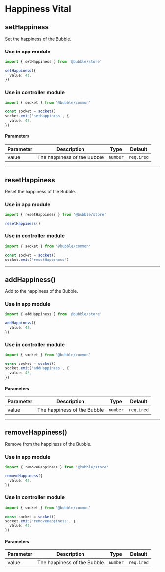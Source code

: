 # Happiness Vital

## setHappiness

Set the happiness of the Bubble.

### Use in app module

```typescript
import { setHappiness } from '@bubble/store'

setHappiness({
  value: 42,
})
```

### Use in controller module

```typescript
import { socket } from '@bubble/common'

const socket = socket()
socket.emit('setHappiness', {
  value: 42,
})
```

#### Parameters

| Parameter | Description                 | Type     | Default    |
| --------- | --------------------------- | -------- | ---------- |
| value     | The happiness of the Bubble | `number` | `required` |

---

## resetHappiness

Reset the happiness of the Bubble.

### Use in app module

```typescript
import { resetHappiness } from '@bubble/store'

resetHappiness()
```

### Use in controller module

```typescript
import { socket } from '@bubble/common'

const socket = socket()
socket.emit('resetHappiness')
```

---

## addHappiness()

Add to the happiness of the Bubble.

### Use in app module

```typescript
import { addHappiness } from '@bubble/store'

addHappiness({
  value: 42,
})
```

### Use in controller module

```typescript
import { socket } from '@bubble/common'

const socket = socket()
socket.emit('addHappiness', {
  value: 42,
})
```

#### Parameters

| Parameter | Description                 | Type     | Default    |
| --------- | --------------------------- | -------- | ---------- |
| value     | The happiness of the Bubble | `number` | `required` |

---

## removeHappiness()

Remove from the happiness of the Bubble.

### Use in app module

```typescript
import { removeHappiness } from '@bubble/store'

removeHappiness({
  value: 42,
})
```

### Use in controller module

```typescript
import { socket } from '@bubble/common'

const socket = socket()
socket.emit('removeHappiness', {
  value: 42,
})
```

#### Parameters

| Parameter | Description                 | Type     | Default    |
| --------- | --------------------------- | -------- | ---------- |
| value     | The happiness of the Bubble | `number` | `required` |
